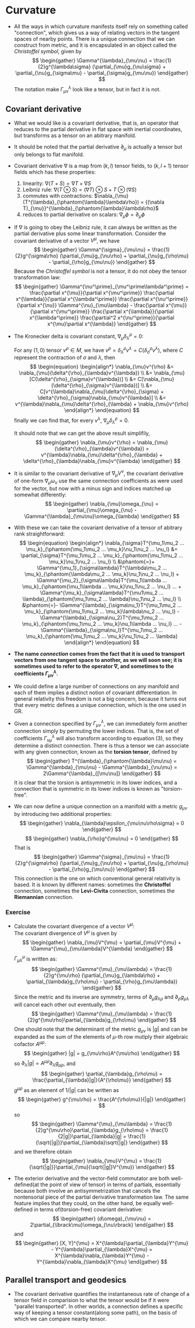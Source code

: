 # Curvature

* All the ways in which curvature manifests itself rely on something called "connection", 
which gives us a way of relating vectors in the tangent spaces of nearby points. There is 
a unique connection that we can construct from metric, and it is encapsulated in an object 
called the *Christoffel symbol*, given by
  $$
  \begin{gather}
    \Gamma^{\lambda}_{\mu\nu} = \frac{1}{2}g^{\lambda\sigma}
    (\partial_{\mu}g_{\nu\sigma} + \partial_{\nu}g_{\sigma\mu} - \partial_{\sigma}g_{\mu\nu})
  \end{gather}
  $$
  The notation make $\Gamma^{\lambda}_{\mu\nu}$ look like a tensor, but in fact it is not.

## Covariant derivative

* What we would like is a covariant derivative, that is, an operator that reduces to the partial
derivative in flat space with inertial coordinates, but transforms as a tensor on an abitrary
manifold.

* It should be noted that the partial derivative $\partial_{\mu}$ is actually a tensor but only belongs to
flat manifold.

* Covariant derivative $\nabla$ is a map from $(k, l)$ tensor fields, to $(k, l+1)$ tensor fields
which has these properties:
  1. linearity: $\nabla(T + S) = \nabla T + \nabla S$
  2. Leibniz rule: $\nabla(T \otimes S) = (\nabla T) \otimes S + T \otimes (\nabla S)$
  3. commutes with contractions: 
  $\nabla_{\mu}(T^{\lambda}_{\phantom{\lambda}\lambda\rho}) = {(\nabla T)_{\mu}}^{\lambda}_{\phantom{\lambda}\lambda\rho}$
  4. reduces to partial derivative on scalars: $\nabla_{\mu}\phi = \partial_{\mu}\phi$

* If $\nabla$ is going to obey the Leibniz rule, it can always be written as the partial derivative
  plus some linear transformation. Consider the covariant derivative of a vector $V^{\mu}$, we have
  $$
  \begin{gather}
    \Gamma^{\sigma}_{\mu\nu} =
    \frac{1}{2}g^{\sigma\rho}
    (\partial_{\mu}g_{\nu\rho} + \partial_{\nu}g_{\rho\mu} - \partial_{\rho}g_{\mu\nu})
  \end{gather}
  $$
  Because the *Christoffel symbol* is not a tensor, it do not obey the tensor transformation law: 
  $$
  \begin{gather}
    \Gamma^{\nu^\prime}_{\mu^\prime\lambda^\prime} = 
    \frac{\partial x^{\mu}}{\partial x^{\mu^\prime}}
    \frac{\partial x^{\lambda}}{\partial x^{\lambda^\prime}}
    \frac{\partial x^{\nu^\prime}}{\partial x^{\nu}}
    \Gamma^{\nu}_{\mu\lambda} - 
    \frac{\partial x^{\mu}}{\partial x^{\mu^\prime}}
    \frac{\partial x^{\lambda}}{\partial x^{\lambda^\prime}}
    \frac{\partial^2 x^{\nu^\prime}}{\partial x^{\mu}\partial x^{\lambda}}
  \end{gather}
  $$

* The Kronecker delta is covariant constant, $\nabla_{\mu}\delta^{\rho}_{\lambda}=0$: 

  For any $(1, 0)$ tensor $v^{\rho} \in M$, we have $v^{\rho} = \delta^{\rho}_{\lambda}v^{\lambda} = 
  C(\delta^{\rho}_{\sigma}v^{\lambda})$, where $C$ represent the contraction of $\sigma$ and $\lambda$,
  then
  $$
  \begin{equation}
    \begin{align*}
      \nabla_{\mu}v^{\rho} &= \nabla_{\mu}(\delta^{\rho}_{\lambda}v^{\lambda})
      \\ &= \nabla_{\mu}[C(\delta^{\rho}_{\sigma}v^{\lambda})]
      \\ &= C[\nabla_{\mu}(\delta^{\rho}_{\sigma}v^{\lambda})]
      \\ &= C[v^{\lambda}\nabla_{\mu}\delta^{\rho}_{\sigma} + \delta^{\rho}_{\sigma}\nabla_{\mu}v^{\lambda}]
      \\ &= v^{\lambda}\nabla_{\mu}\delta^{\rho}_{\lambda} + \nabla_{\mu}v^{\rho}
    \end{align*}
  \end{equation}
  $$
  finally we can find that, for every $v^{\lambda}$, $\nabla_{\mu}\delta^{\rho}_{\lambda}=0$.
  
  It should note that we can get the above result simplifily,
  $$
  \begin{gather}
    \nabla_{\mu}v^{\rho} = \nabla_{\mu}(\delta^{\rho}_{\lambda}v^{\lambda}) =
    v^{\lambda}\nabla_{\mu}\delta^{\rho}_{\lambda} + \delta^{\rho}_{\lambda}\nabla_{\mu}v^{\lambda}
  \end{gather}
  $$

* It is similar to the covariant derivative of $\nabla_{\mu}V^{\nu}$, the covariant derivative of one-form
$\nabla_{\mu}\omega_{\nu}$ use the same connection coefficients as  were used for the vector, but now with
a minus sign and indices matched up somewhat differently:
  $$
  \begin{gather}
    \nabla_{\mu}\omega_{\nu} = \partial_{\mu}\omega_{\nu} - \Gamma^{\lambda}_{\mu\nu}\omega_{\lambda}
  \end{gather}
  $$

* With these we can take the covariant derivative of a tensor of abitrary rank straightforward:
  $$
  \begin{equation}
    \begin{align*}
      \nabla_{\sigma}T^{\mu_1\mu_2 ... \mu_k}_{\phantom{\mu_1\mu_2 ... \mu_k}\nu_1\nu_2 ... \nu_l}
      &= \partial_{\sigma}T^{\mu_1\mu_2 ... \mu_k}_{\phantom{\mu_1\mu_2 ... \mu_k}\nu_1\nu_2 ... \nu_l}
      \\ &\phantom{=}+ \Gamma^{\mu_1}_{\sigma\lambda}T^{\lambda\mu_2 ... \mu_k}_{\phantom{\lambda\mu_2 ... \mu_k}\nu_1\nu_2 ... \nu_l}
         + \Gamma^{\mu_2}_{\sigma\lambda}T^{\mu_1\lambda ... \mu_k}_{\phantom{\mu_1\lambda ... \mu_k}\nu_1\nu_2 ... \nu_l}
         ...
         + \Gamma^{\mu_k}_{\sigma\lambda}T^{\mu1\mu_2 ... \lambda}_{\phantom{\mu_1\mu_2 ... \lambda}\nu_1\nu_2 ... \nu_l}
      \\ &\phantom{=}- \Gamma^{\lambda}_{\sigma\nu_1}T^{\mu_1\mu_2 ... \mu_k}_{\phantom{\mu_1\mu_2 ... \mu_k}\lambda\nu_2 ... \nu_l}
         - \Gamma^{\lambda}_{\sigma\nu_2}T^{\mu_1\mu_2 ... \mu_k}_{\phantom{\mu_1\mu_2 ... \mu_k}\nu_1\lambda ... \nu_l}
         ...
         - \Gamma^{\lambda}_{\sigma\nu_l}T^{\mu_1\mu_2 ... \mu_k}_{\phantom{\mu_1\mu_2 ... \mu_k}\nu_1\nu_2 ... \lambda}
    \end{align*}
  \end{equation}
  $$

* **The name  *connection* comes from the fact that it is used to transport vectors from one tangent
space to another, as we will soon see; it is sometimes used to refer to the operator $\nabla$, and
sometimes to the coefficients $\Gamma^{\lambda}_{\mu\nu}$.**

* We could define a large number of connections on any manifold and each of them implies a distinct
notion of covariant differentiation. In general relativity this freedom is not a big concern, because
it turns out that every metric defines a unique connection, which is the one used in GR.

* Given a connection specified by $\Gamma^{\lambda}_{\mu\nu}$, we can immediately form another connection
simply by permuting the lower indices. That is, the set of coefficients $\Gamma^{\lambda}_{\nu\mu}$ will
also transform according to equation (3), so they determine a distinct connection. There is thus a tensor
we can associate with any given connection, known as the **torsion tensor**, defined by
  $$
  \begin{gather}
    T^{\lambda}_{\phantom{\lambda}\mu\nu}
    = \Gamma^{\lambda}_{\mu\nu} - \Gamma^{\lambda}_{\nu\mu}
    = 2\Gamma^{\lambda}_{[\mu\nu]}
  \end{gather}
  $$
  It is clear that the torsion is antisymmetric in its lower indices, and a connection that is symmetric in
  its lower indices is known as "torsion-free".

* We can now define a unique connection on a manifold with a metric $g_{\mu\nu}$ by introducing two
additional properties:
  $$
  \begin{gather}
    \nabla_{\lambda}\epsilon_{\mu\nu\rho\sigma} = 0
  \end{gather}
  $$
  $$
  \begin{gather}
    \nabla_{\rho}g^{\mu\nu} = 0
  \end{gather}
  $$
  That is
  $$
  \begin{gather}
    \Gamma^{\sigma}_{\mu\nu} =
    \frac{1}{2}g^{\sigma\rho}
    (\partial_{\mu}g_{\nu\rho} + \partial_{\nu}g_{\rho\mu} - \partial_{\rho}g_{\mu\nu})
  \end{gather}
  $$
  This connection is the one on which conventional general relativity is based. It is known by
  different names: sometimes the **Christoffel** connection, sometimes the **Levi-Civita** connection,
  sometimes the **Riemannian** connection.

### Exercise

* Calculate the covariant divergence of a vector $V^{\mu}$:\
  The covariant divergence of $V^{\mu}$ is given by
  $$
  \begin{gather}
    \nabla_{\mu}V^{\mu} = \partial_{\mu}V^{\mu} + \Gamma^{\mu}_{\mu\lambda}V^{\lambda}
  \end{gather}
  $$
  $\Gamma^{\mu}_{\mu\lambda}$ is written as:
  $$
  \begin{gather}
    \Gamma^{\mu}_{\mu\lambda} =
    \frac{1}{2}g^{\mu\rho}
    (\partial_{\mu}g_{\lambda\rho} + \partial_{\lambda}g_{\rho\mu} - \partial_{\rho}g_{\mu\lambda})
  \end{gather}
  $$
  Since the metric and its inverse are symmetry, terms of $\partial_{\mu}g_{\lambda\rho}$ and
  $\partial_{\rho}g_{\mu\lambda}$ will cancel each other out eventually, then
  $$
  \begin{gather}
    \Gamma^{\mu}_{\mu\lambda} =
    \frac{1}{2}g^{\mu\rho}\partial_{\lambda}g_{\rho\mu}
  \end{gather}
  $$
  One should note that the determinant of the metric $g_{\mu\nu}$ is $|g|$ and can be expanded as the
  sum of the elements of $\mu$-th row mutiply their algebraic cofactor $A^{\mu\rho}$:
  $$
  \begin{gather}
    |g| = g_{\mu\rho}A^{\mu\rho}
  \end{gather}
  $$
  so $\partial_{\lambda}|g| = A^{\mu\rho}\partial_{\lambda}g_{\mu\rho}$, and
  $$
  \begin{gather}
    \partial_{\lambda}g_{\rho\mu} = \frac{\partial_{\lambda}|g|}{A^{\rho\mu}}
  \end{gather}
  $$
  $g^{\mu\rho}$ as an element of $1/|g|$ can be written as
  $$
  \begin{gather}
    g^{\mu\rho} = \frac{A^{\rho\mu}}{|g|}
  \end{gather}
  $$
  so
  $$
  \begin{gather}
    \Gamma^{\mu}_{\mu\lambda} =
    \frac{1}{2}g^{\mu\rho}\partial_{\lambda}g_{\rho\mu} =
    \frac{1}{2|g|}\partial_{\lambda}|g| =
    \frac{1}{\sqrt{|g|}}\partial_{\lambda}\sqrt{|g|}
  \end{gather}
  $$
  and we therefore obtain
  $$
  \begin{gather}
    \nabla_{\mu}V^{\mu} = \frac{1}{\sqrt{|g|}}\partial_{\mu}(\sqrt{|g|}V^{\mu})
  \end{gather}
  $$

* The exterior derivative and the vector-field commutator are both well-defined(at the
point of view of tensor) in terms of partials, essentially because both involve an
antisymmetrization that cancels the nontensorial piece of the partial derivative
transformation law. The same feature implies that they could, on the other hand, be
equally well-defined in terms of(torsion-free) covariant derivative:
  $$
  \begin{gather}
    (d\omega)_{\mu\nu} = 2\partial_{\lbrack\mu}\omega_{\nu\rbrack}
  \end{gather}
  $$
  and
  $$
  \begin{gather}
    [X, Y]^{\mu} =
    X^{\lambda}\partial_{\lambda}Y^{\mu} - Y^{\lambda}\partial_{\lambda}X^{\mu} =
    X^{\lambda}\nabla_{\lambda}Y^{\mu} - Y^{\lambda}\nabla_{\lambda}X^{\mu}
  \end{gather}
  $$

## Parallel transport and geodesics

* The covariant derivative quantifies the instantaneous rate of change of a tensor field in
comparision to what the tensor would be if it were "parallel transported". In other worlds,
a connection defines a specific way of keeping a tensor constant(along some path), on the basis
of which we can compare nearby tensor.
